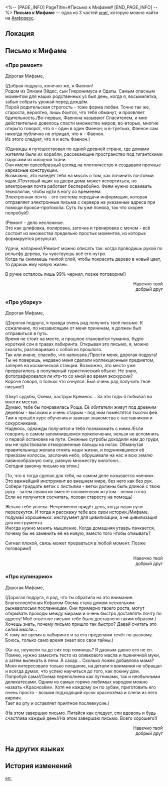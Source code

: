 <%-- [PAGE_INFO]
PageTitle=#Письмо к Мифаме#
[END_PAGE_INFO] --%>
{{Дополнить}}
{{Книга Инфобокс
|id           = 574
|partIds      = 191907;191908;191909
|Название     = 
|Изображение  = Предмет Книга Амфореус 1.png
|Мир          = Амфореус
|Томов        = 3
|Автор        = <!--нужно добавить-->
|Описание     = Ответное письмо фее, которое вы написали вместо Фаенона. В нём вы делитесь ценным опытом.
|Том1         = {{tx}}
|Источник1    = {{tx|Отсутствует источник}}
|Том2         = {{tx}}
|Источник2    = {{tx|Отсутствует источник}}
|Том3         = {{tx}}
|Источник3    = {{tx|Отсутствует источник}}
|Персонажи    = 
|Фракции      = 
}}
'''Письмо к Мифаме''' — одна из 3 частей [[Книги|книг]], которую можно найти на [[Амфореус]].

==Локация==
{{Отметка карты|<!--название карты-->|<!--id отметки-->}}

==Письмо к Мифаме==
===«Про ремонт»===
Дорогая Мифаме,

(Добрая подруга, конечно же, я Фаенон!<br />
Родом из Элизии Эйдес, сын Гиеронимуса и Одаты. Самым опасным моментом для наших родственных уз был день, когда я, восьмилетка, забыл собрать урожай перед дождём.<br />
Порой родительская строгость - тоже форма любви. Точно так же, староста, вероятно, лишь боится, что тебя обманут, и проявляет бдительность./Во-первых, Фаенона называют Спасителем, и мне действительно довелось спасти множество миров; во-вторых, многие открыто говорят, что я - один в один Фаенон; и в-третьих, Фаенон сам никогда публично не отрицал, что я - Фаенон.<br />
Из этого следует, что я и есть Фаенон.)

(Однажды я путешествовал по одной древней стране, где домами жителям были их корабли, рассекающие пространство под гигантскими парусами из изящной ткани.<br />
Они имели своеобразный взгляд на плотничество и создавали прочные каркасные конструкции.<br />
Возможно, это наведёт тебя на мысль о том, как починить почтовый ящик./Почтовый ящик на двери дома может испортиться, но электронная почта работает бесперебойно. Феям нужно осваивать технологии, чтобы идти в ногу со временем.<br />
Электронная почта - это система передачи информации, которая отправляет электронные письма с сервера на указанные адреса при помощи прокси-протокола. Суть ты уже поняла, так что скорее попробуй!)

(Ремонт - дело несложное.<br />
Это как шлифовка, полировка, заточка и тренировка с мечом - всё состоит из множества предельно простых моментов, из которых формируется результат.

Удачи, напарник!/Ремонт можно описать так: когда проводишь рукой по рельефу дерева, ты чувствуешь всё его нутро.<br />
Когда ты снимаешь гнилой слой, чтобы покрасить дерево в новый цвет, то даришь ему новую жизнь.

В ручке осталось лишь 99% чернил, позже поговорим!)

<div align="right">Навечно твой<br />
добрый друг</div>

===«Про уборку»===
Дорогая Мифаме,

(Дорогая подруга, я правда очень рад получить твоё письмо. К сожалению, по независящим от меня причинам, я должен был отправиться в путь.<br />
Время не стоит на месте, и прошлое становится туманно, будто короткий сон в травах лабиринта. Открывая это письмо, я, можно сказать, разговариваю с собой из прошлого.<br />
Так или иначе, спасибо, что написала./Прости меня, дорогая подруга! Ты не поверишь, недавно меня сделали коллекционным предметом, заперев на космической станции. Возможно, это место уже превратилось в популярный туристический объект. Не знаю, фотографировался ли кто-то со мной во время экскурсии?<br />
Короче говоря, я только что очнулся. Был очень рад получить твоё письмо!)

(Омут судьбы, Охема, каструм Кремнос... За эти годы я побывал во многих местах.<br />
Думаю, тебе бы понравилась Роща. Её обитатели живут под древним деревом - высоким и очень старым - под ним поместятся тысячи фей. Там я прошёл курс обучения и завязал знакомства с наставником и сокурсниками.<br />
Надеюсь, однажды получится и тебя познакомить с ними./Если говорить о самом запомнившемся приключении, нельзя не вспомнить о первой остановке на пути. Снежные сугробы доходили нам до груди, мы не чувствовали отмороженные пальцы на ногах. Обманутая правительница желала отнять наши жизни, и подчинявшиеся её приказам колоссы, заслонив небо, обрушивали на нас и всю землю лавинообразную силу, равную множеству килотонн...<br />
Сегодня закончу письмо на этом.)

(То, что я тогда сделал для тебя, на самом деле называется «веник». Это важнейший инструмент во внешнем мире, без него как без рук. Собери тридцать веток с листьями - ветки должны быть длиной с твою руку - затем свяжи их вместе соломенным жгутом - веник готов.<br />
Если не получится сосчитать, позови старосту на помощь!

Желаю тебе успеха. Непременно придёт день, когда наши пути пересекутся. И тогда я расскажу тебе все свои истории./Мифаме, подумай хорошенько: инструмент для цивилизации, а не цивилизация для инструмента.<br />
Иногда нужно менять мышление. Когда домашняя утварь пачкается, почему бы не заменить её на новую, вместо того чтобы отмывать?

Сигнал плохой, связь может прерваться в любой момент. Позже поговорим!)

<div align="right">Навечно твой<br />
добрый друг</div>

===«Про кулинарию»===
Дорогая Мифаме,

(Дорогая подруга, я рад, что ты обратила на это внимание.<br />
Благословлённая Кефалом Охема стала домом нескольким рыжеволосым посланницам. Они примерно твоего роста, могут открывать проходы между мирами и очень быстро доставлять почту по адресу! Моё ответное письмо тебе было доставлено таким образом./Хочешь знать, почему письмо пришло так быстро? Давай считать это силой мысли...<br />
К тому же время в лабиринте и за его пределами течёт по-разному. Боюсь, только само время знает все свои тайны.)

(Ха-ха, неужели ты до сих пор помнишь? Я давным-давно его не ел.<br />
Помню, нужно замесить тесто из оливкового масла и пшеничной муки, а затем выпекать в печи. А сахар... Сколько ложек добавляла мама?<br />
Меня интересовало только поедание, на детали я внимания не обращал и всегда думал, что успею научиться до того, как покину дом.<br />
Попробуй сама!/Охема переполнена как путниками, так и необычными деликатесами. Одним из самых горячо любимых народом можно назвать «Краснозём». Хотя не каждому он по зубам, приготовить его очень просто - возьми подходящий кусок краснозёма и слепи из него кирпич.<br />
Тает во рту и оставляет приятное послевкусие.)

(На этом завершаю письмо. Питайся как следует, спи вдоволь и будь счастлива каждый день!/На этом завершаю письмо. Всего хорошего!)

<div align="right">Навечно твой<br />
добрый друг</div>

==На других языках==
{{На других языках
|en   = Letter to Mifamem
|zhs  = 寄给咪发迷的信
|zht  = 寄給咪發迷的信
|ja   = ミファミュンへの手紙
|ko   = 미파미에게 보내는 편지
|es   = Cartas para Mifamem
|fr   = Lettres à Mifamem
|ru   = Письмо к Мифаме
|th   = จดหมายถึง Mifamem
|vi   = Lá Thư Gửi Đến Mifamem
|de   = Brief an Mifamem
|id   = Surat untuk Mifamem
|pt   = Carta para Mifamem
}}

==История изменений==
{{История изменений|3.5}}

[[en:]]